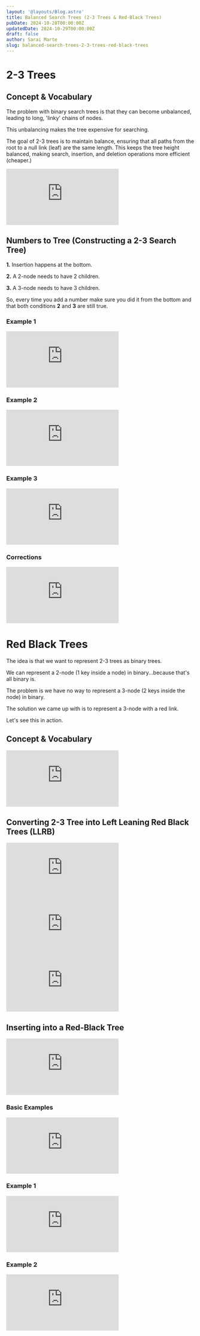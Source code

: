 ```yaml
---
layout: '@layouts/Blog.astro'
title: Balanced Search Trees (2-3 Trees & Red-Black Trees)
pubDate: 2024-10-28T00:00:00Z 
updatedDate: 2024-10-29T00:00:00Z 
draft: false
author: Sarai Marte
slug: balanced-search-trees-2-3-trees-red-black-trees
---
```





# 2-3 Trees

## Concept & Vocabulary 

The problem with binary search trees is that they can become unbalanced, leading to long, 'linky' chains of nodes. 

This unbalancing makes the tree expensive for searching. 

The goal of 2-3 trees is to maintain balance, ensuring that all paths from the root to a null link (leaf) are the same length. This keeps the tree height balanced, making search, insertion, and deletion operations more efficient (cheaper.)

<ImageMd img = {img2} alt = "2-3 Tree Vocabulary"/>

<iframe src="https://www.youtube.com/embed/XMG17J0rO58?si=WpEK5KoF_7UHHLbK" title="YouTube video player" frameborder="0" allow="accelerometer; autoplay; clipboard-write; encrypted-media; gyroscope; picture-in-picture; web-share" referrerpolicy="strict-origin-when-cross-origin" allowfullscreen></iframe>

## Numbers to Tree (Constructing a 2-3 Search Tree)

<Rulebox>

**1.** Insertion happens at the bottom.

**2.** A 2-node needs to have 2 children.

**3.** A 3-node needs to have 3 children. 

So, every time you add a number make sure you did it from the bottom and that both conditions **2** and **3** are still true.  

</Rulebox>

### Example 1 

<iframe src="https://www.youtube.com/embed/7HojT2k_Svc?si=mHFSmA1qFYOhpMUE" title="YouTube video player" frameborder="0" allow="accelerometer; autoplay; clipboard-write; encrypted-media; gyroscope; picture-in-picture; web-share" referrerpolicy="strict-origin-when-cross-origin" allowfullscreen></iframe>

### Example 2

<iframe src="https://www.youtube.com/embed/lxkXUlYvSNk?si=2py1y_o6zAJQEiqF" title="YouTube video player" frameborder="0" allow="accelerometer; autoplay; clipboard-write; encrypted-media; gyroscope; picture-in-picture; web-share" referrerpolicy="strict-origin-when-cross-origin" allowfullscreen></iframe>

### Example 3

<iframe src="https://www.youtube.com/embed/36RXamgYqNA?si=Ec7Sf7OvfGdguT2P" title="YouTube video player" frameborder="0" allow="accelerometer; autoplay; clipboard-write; encrypted-media; gyroscope; picture-in-picture; web-share" referrerpolicy="strict-origin-when-cross-origin" allowfullscreen></iframe>

### Corrections

<iframe src="https://www.youtube.com/embed/QmxQ1zexET4?si=lKu8SQ3EpUZiKymB" title="YouTube video player" frameborder="0" allow="accelerometer; autoplay; clipboard-write; encrypted-media; gyroscope; picture-in-picture; web-share" referrerpolicy="strict-origin-when-cross-origin" allowfullscreen></iframe>

# Red Black Trees

The idea is that we want to represent 2-3 trees as binary trees. 

We can represent a 2-node (1 key inside a node) in binary...because that's all binary is. 

The problem is we have no way to represent a 3-node (2 keys inside the node) in binary. 

The solution we came up with is to represent a 3-node with a red link. 

Let's see this in action.

## Concept & Vocabulary 

<iframe src="https://www.youtube.com/embed/xvFk_4mguAs?si=xVMqulsv9uOPN-bZ" title="YouTube video player" frameborder="0" allow="accelerometer; autoplay; clipboard-write; encrypted-media; gyroscope; picture-in-picture; web-share" referrerpolicy="strict-origin-when-cross-origin" allowfullscreen></iframe>

## Converting 2-3 Tree into Left Leaning Red Black Trees (LLRB) 

<WP n = "1" img = {img3}/>

<Solution>
<iframe src="https://www.youtube.com/embed/8nIP9Jd5vhY?si=84oh81MT4yrn_jCR" title="YouTube video player" frameborder="0" allow="accelerometer; autoplay; clipboard-write; encrypted-media; gyroscope; picture-in-picture; web-share" referrerpolicy="strict-origin-when-cross-origin" allowfullscreen></iframe>
</Solution>

<WP n = "2" img = {img4}/>

<Solution>
<iframe src="https://www.youtube.com/embed/TiwnUHMv6Tc?si=GiV9eM257ZCqwAY4" title="YouTube video player" frameborder="0" allow="accelerometer; autoplay; clipboard-write; encrypted-media; gyroscope; picture-in-picture; web-share" referrerpolicy="strict-origin-when-cross-origin" allowfullscreen></iframe>
</Solution>

<WP n = "3" img = {img5}/>

<Solution>
<iframe src="https://www.youtube.com/embed/S5OojYJkfXI?si=QPTDdVDyL_SxE4vd" title="YouTube video player" frameborder="0" allow="accelerometer; autoplay; clipboard-write; encrypted-media; gyroscope; picture-in-picture; web-share" referrerpolicy="strict-origin-when-cross-origin" allowfullscreen></iframe>
</Solution>

## Inserting into a Red-Black Tree 

<iframe src="https://www.youtube.com/embed/qpihXltSHoY?si=Fia_HXK-TqU_gMXY" title="YouTube video player" frameborder="0" allow="accelerometer; autoplay; clipboard-write; encrypted-media; gyroscope; picture-in-picture; web-share" referrerpolicy="strict-origin-when-cross-origin" allowfullscreen></iframe>

<ImageMd img={img1} alt = "Cases for Red-Black Trees"> </ImageMd>

### Basic Examples
<iframe src="https://www.youtube.com/embed/Yxlh5VpYR18?si=_-fLcrjexiUPdti6" title="YouTube video player" frameborder="0" allow="accelerometer; autoplay; clipboard-write; encrypted-media; gyroscope; picture-in-picture; web-share" referrerpolicy="strict-origin-when-cross-origin" allowfullscreen></iframe>

### Example 1
<iframe src="https://www.youtube.com/embed/THOSdxKiufA?si=l1TPk5lKkQv7fDfr" title="YouTube video player" frameborder="0" allow="accelerometer; autoplay; clipboard-write; encrypted-media; gyroscope; picture-in-picture; web-share" referrerpolicy="strict-origin-when-cross-origin" allowfullscreen></iframe>

### Example 2 

<iframe src="https://www.youtube.com/embed/ppOeepyOWdA?si=E7WkvYPAPr7j1yKd" title="YouTube video player" frameborder="0" allow="accelerometer; autoplay; clipboard-write; encrypted-media; gyroscope; picture-in-picture; web-share" referrerpolicy="strict-origin-when-cross-origin" allowfullscreen></iframe>
